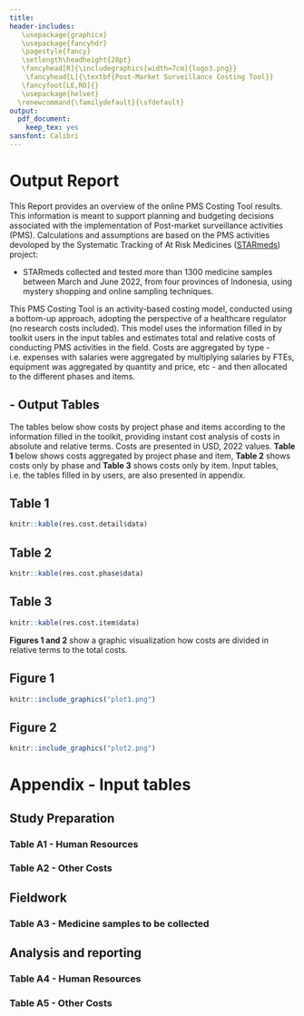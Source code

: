```yaml
---
title:
header-includes: 
   \usepackage{graphicx}
   \usepackage{fancyhdr}
   \pagestyle{fancy}
   \setlength\headheight{28pt}
   \fancyhead[R]{\includegraphics[width=7cm]{logo3.png}}
    \fancyhead[L]{\textbf{Post-Market Surveillance Costing Tool}}
   \fancyfoot[LE,RO]{}
   \usepackage{helvet}
  \renewcommand{\familydefault}{\sfdefault}
output:
  pdf_document:
    keep_tex: yes
sansfont: Calibri
---
```


# Output Report

This Report provides an overview of the online PMS Costing Tool results. This information is meant to support planning and budgeting decisions associated with the implementation of Post-market surveillance activities (PMS). Calculations and assumptions are based on the PMS activities devoloped by the Systematic Tracking of At Risk Medicines ([STARmeds](https://starmeds.id/)) project:

- STARmeds collected and tested more than 1300 medicine samples between March and June 2022, from four provinces of Indonesia, using mystery shopping and online sampling techniques. 

This PMS Costing Tool is an activity-based costing model, conducted using a bottom-up approach, adopting the perspective of a healthcare regulator (no research costs included). This model uses the information filled in by toolkit users in the input tables and estimates total and relative costs of conducting PMS activities in the field. Costs are aggregated by type - i.e. expenses with salaries were aggregated by multiplying salaries by FTEs, equipment was aggregated by quantity and price, etc - and then allocated to the different phases and items. 

## - Output Tables

The tables below show costs by project phase and items according to the information filled in the toolkit, providing instant cost analysis of costs in absolute and relative terms. Costs are presented in USD, 2022 values. **Table 1** below shows costs aggregated by project phase and item, **Table 2** shows costs only by phase and **Table 3** shows costs only by item. Input tables, i.e. the tables filled in by users, are also presented in appendix.

## Table 1
```r
knitr::kable(res.cost.detail$data)
```

## Table 2
```r
knitr::kable(res.cost.phase$data)
```

## Table 3
```r
knitr::kable(res.cost.item$data)
```  


**Figures 1 and 2** show a graphic visualization how costs are divided in relative terms to the total costs.

## Figure 1 
```r
knitr::include_graphics("plot1.png")
```

## Figure 2
```r
knitr::include_graphics("plot2.png")
```


\pagebreak

# **Appendix -  Input tables **

## Study Preparation

### Table A1 - Human Resources


### Table A2 - Other Costs


## Fieldwork

### Table A3 - Medicine samples to be collected


## Analysis and reporting

### Table A4 - Human Resources


### Table A5 - Other Costs
